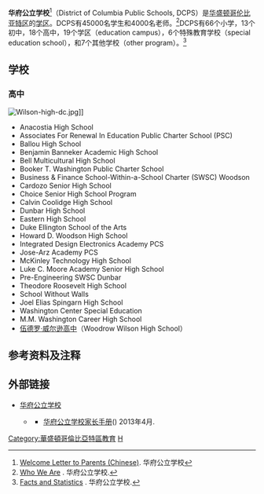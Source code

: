 {{roughtranslation|time=2011-03-24T04:30:59+00:00}}
{{copyedit|time=2011-03-24T04:30:59+00:00}}
'''华府公立学校'''<ref>[http://www.dc.gov/DCPS/Files/downloads/ABOUT%20DCPS/Announcements/DCPS-Chinese_Welcome_Back_Parents_2010.pdf Welcome Letter to Parents (Chinese)]. 华府公立学校</ref>（District of Columbia Public Schools, DCPS）是[[华盛顿哥伦比亚特区|华盛顿哥伦比亚特区]]的[[学区|学区]]。DCPS有45000名学生和4000名老师。<ref>[http://www.dc.gov/DCPS/About+DCPS/Who+We+Are Who We Are] {{Wayback|url=http://www.dc.gov/DCPS/About+DCPS/Who+We+Are |date=20110302100425 }}. 华府公立学校.</ref>DCPS有66个小学，13个初中，18个高中，19个学区（education campus），6个特殊教育学校（special education school），和7个其他学校（other program）。<ref>[http://www.dc.gov/DCPS/About+DCPS/Who+We+Are/Facts+and+Statistics Facts and Statistics] {{Wayback|url=http://www.dc.gov/DCPS/About+DCPS/Who+We+Are/Facts+and+Statistics |date=20110119100417 }}. 华府公立学校.</ref>

==学校==
===高中===
[[File:Wilson-high-dc.jpg|thumb]]]] 
*Anacostia High School
*Associates For Renewal In Education Public Charter School (PSC)
*Ballou High School
*Benjamin Banneker Academic High School
*Bell Multicultural High School
*Booker T. Washington Public Charter School
*Business & Finance School-Within-a-School Charter (SWSC) Woodson
*Cardozo Senior High School
*Choice Senior High School Program
*Calvin Coolidge High School
*Dunbar High School
*Eastern High School
*Duke Ellington School of the Arts
*Howard D. Woodson High School
*Integrated Design Electronics Academy PCS
*Jose-Arz Academy PCS
*McKinley Technology High School
*Luke C. Moore Academy Senior High School
*Pre-Engineering SWSC Dunbar
*Theodore Roosevelt High School
*School Without Walls
*Joel Elias Spingarn High School
*Washington Center Special Education
*M.M. Washington Career High School
* [[伍德罗·威尔逊高中|伍德罗·威尔逊高中]]（Woodrow Wilson High School）

==参考资料及注释==
{{reflist}}

==外部链接==
{{Commons cat|District of Columbia Public Schools}}
* [http://dcps.dc.gov 华府公立学校]{{en icon}}
** {{Wayback|url=http://dcps.dc.gov/ |date=20101105042738 }} {{zh}}
*** [http://dcps.dc.gov/DCPS/Files/downloads/COMMUNITY/Parent-handbook-Chinese.pdf 华府公立学校家长手册]({{WebCite|url=https://www.webcitation.org/6SF94Ojwl?url=http://dcps.dc.gov/DCPS/Files/downloads/COMMUNITY/Parent-handbook-Chinese.pdf |date=20140831172916 |dateformat=iso }}) 2013年4月.

[[Category:華盛頓哥倫比亞特區教育|Category:華盛頓哥倫比亞特區教育]]
[[Category:美国的学区|H]]